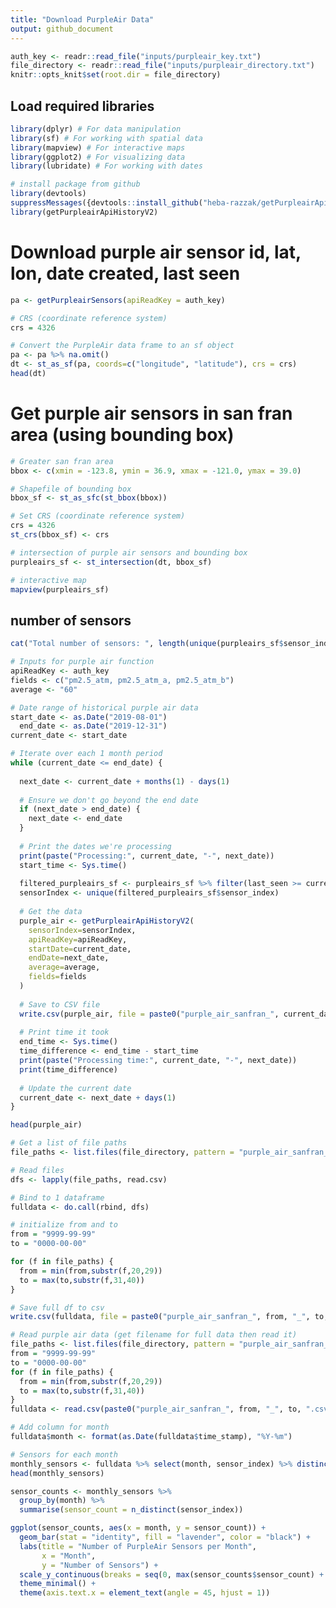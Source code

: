 ```yaml
---
title: "Download PurpleAir Data"
output: github_document
---
```


```r
auth_key <- readr::read_file("inputs/purpleair_key.txt")
file_directory <- readr::read_file("inputs/purpleair_directory.txt")
knitr::opts_knit$set(root.dir = file_directory)
```

## Load required libraries
```r
library(dplyr) # For data manipulation
library(sf) # For working with spatial data
library(mapview) # For interactive maps
library(ggplot2) # For visualizing data
library(lubridate) # For working with dates

# install package from github
library(devtools)
suppressMessages({devtools::install_github("heba-razzak/getPurpleairApiHistoryV2")})
library(getPurpleairApiHistoryV2)
```

# Download purple air sensor id, lat, lon, date created, last seen
```r

pa <- getPurpleairSensors(apiReadKey = auth_key)

# CRS (coordinate reference system)
crs = 4326

# Convert the PurpleAir data frame to an sf object
pa <- pa %>% na.omit() 
dt <- st_as_sf(pa, coords=c("longitude", "latitude"), crs = crs)
head(dt)
```

# Get purple air sensors in san fran area (using bounding box)
```r
# Greater san fran area
bbox <- c(xmin = -123.8, ymin = 36.9, xmax = -121.0, ymax = 39.0)

# Shapefile of bounding box
bbox_sf <- st_as_sfc(st_bbox(bbox))

# Set CRS (coordinate reference system)
crs = 4326
st_crs(bbox_sf) <- crs

# intersection of purple air sensors and bounding box
purpleairs_sf <- st_intersection(dt, bbox_sf)

# interactive map
mapview(purpleairs_sf)
```

## number of sensors
```r
cat("Total number of sensors: ", length(unique(purpleairs_sf$sensor_index)))
```

```r
# Inputs for purple air function
apiReadKey <- auth_key
fields <- c("pm2.5_atm, pm2.5_atm_a, pm2.5_atm_b")
average <- "60"
```

```r
# Date range of historical purple air data
start_date <- as.Date("2019-08-01")
  end_date <- as.Date("2019-12-31")
current_date <- start_date
```

```r
# Iterate over each 1 month period
while (current_date <= end_date) {
  
  next_date <- current_date + months(1) - days(1)
  
  # Ensure we don't go beyond the end date
  if (next_date > end_date) {
    next_date <- end_date
  }
  
  # Print the dates we're processing
  print(paste("Processing:", current_date, "-", next_date))
  start_time <- Sys.time()
  
  filtered_purpleairs_sf <- purpleairs_sf %>% filter(last_seen >= current_date) %>% filter(date_created <= next_date)
  sensorIndex <- unique(filtered_purpleairs_sf$sensor_index)
  
  # Get the data
  purple_air <- getPurpleairApiHistoryV2(
    sensorIndex=sensorIndex,
    apiReadKey=apiReadKey,
    startDate=current_date,
    endDate=next_date,
    average=average,
    fields=fields
  )
  
  # Save to CSV file
  write.csv(purple_air, file = paste0("purple_air_sanfran_", current_date, "_", next_date, ".csv"), row.names = FALSE)
  
  # Print time it took
  end_time <- Sys.time()
  time_difference <- end_time - start_time
  print(paste("Processing time:", current_date, "-", next_date))
  print(time_difference)
  
  # Update the current date
  current_date <- next_date + days(1)
}
```

```r
head(purple_air)
```

```r
# Get a list of file paths
file_paths <- list.files(file_directory, pattern = "purple_air_sanfran_.*.csv", full.names = FALSE)

# Read files
dfs <- lapply(file_paths, read.csv)

# Bind to 1 dataframe
fulldata <- do.call(rbind, dfs)

# initialize from and to
from = "9999-99-99"
to = "0000-00-00"

for (f in file_paths) {
  from = min(from,substr(f,20,29))
  to = max(to,substr(f,31,40))
}

# Save full df to csv
write.csv(fulldata, file = paste0("purple_air_sanfran_", from, "_", to, ".csv"), row.names = FALSE)
```


```r
# Read purple air data (get filename for full data then read it)
file_paths <- list.files(file_directory, pattern = "purple_air_sanfran_.*.csv", full.names = FALSE)
from = "9999-99-99"
to = "0000-00-00"
for (f in file_paths) {
  from = min(from,substr(f,20,29))
  to = max(to,substr(f,31,40))
}
fulldata <- read.csv(paste0("purple_air_sanfran_", from, "_", to, ".csv"))

# Add column for month
fulldata$month <- format(as.Date(fulldata$time_stamp), "%Y-%m")

# Sensors for each month
monthly_sensors <- fulldata %>% select(month, sensor_index) %>% distinct()
head(monthly_sensors)
```

```r
sensor_counts <- monthly_sensors %>%
  group_by(month) %>%
  summarise(sensor_count = n_distinct(sensor_index))

ggplot(sensor_counts, aes(x = month, y = sensor_count)) +
  geom_bar(stat = "identity", fill = "lavender", color = "black") +
  labs(title = "Number of PurpleAir Sensors per Month",
       x = "Month",
       y = "Number of Sensors") +
  scale_y_continuous(breaks = seq(0, max(sensor_counts$sensor_count) + 100, by = 100)) +
  theme_minimal() +
  theme(axis.text.x = element_text(angle = 45, hjust = 1))
```
